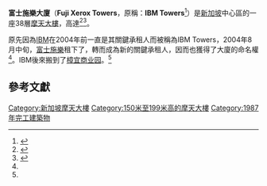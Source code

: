 {{Infobox building
|name               = 富士施樂大廈<br />Fuji Xerox Towers
|image              = Fuji Xerox Tower.JPG
|caption            =
|former_names       = IBM Towers
|location           = [[新加坡|新加坡]][[中心區_(新加坡)|中心區]][[珊頓道|珊頓道]]安順路80號
| completion_date = 1987
| building_type   = 商業辦公樓
| architectural_style = [[現代主義建築|現代主義建築]]
|roof               = {{convert|165|m|ft}}
|floor_count        = 38
|status             = 建成
|architect          =
|developer          =
|management         = [[城市發展集團|城市發展集團]]
|owner              =
|main_contractor    =
|latd               = 1.27327
|longd              = 103.84372
|iso_region         = SG
|coordinates_display= title
| references      = <ref>{{emporis|106476}}</ref><ref>{{skyscraperpage|5673}}</ref><ref>{{structurae|}}</ref>
}}

'''富士施樂大廈'''（'''Fuji Xerox Towers'''，原稱：'''IBM Towers'''<ref name=DIRECTORY>{{citeweb | title = Asia Travel : Map of Fuji Xerox Towers (S) 079907 | publisher = StreetDirectory.com | url = http://www.streetdirectory.com/asia_travel/travel/travel_id_12740/travel_site_3915/ | accessdate = 2008-02-11 | archive-date = 2013-05-08 | archive-url = https://web.archive.org/web/20130508072314/http://www.streetdirectory.com/asia_travel/travel/travel_id_12740/travel_site_3915/ | dead-url = no }}</ref>）是[[新加坡|新加坡]]中心區的一座38層[[摩天大樓|摩天大樓]]，高達{{convert|165|m}}<ref>{{citeweb | title = Anson Road | publisher = [[National_Library_Board|National Library Board]] | url = http://infopedia.nlb.gov.sg/articles/SIP_348_2004-12-17.html | accessdate = 2008-02-11 | deadurl = yes | archiveurl = https://web.archive.org/web/20080129052042/http://infopedia.nlb.gov.sg/articles/SIP_348_2004-12-17.html | archivedate = 2008-01-29 }}</ref><ref name=PAGENATION>{{citeweb | title = Fuji Xerox Tower Building is a place in Singapore on the Map of Singapore | publisher = SGPageNation | url = http://sg.pagenation.com/sin/Fuji%20Xerox%20Building_103.8438_1.2729.map | accessdate = 2008-02-11 | archive-date = 2019-06-09 | archive-url = https://web.archive.org/web/20190609130214/http://sg.pagenation.com/sin/Fuji%20Xerox%20Building_103.8438_1.2729.map | dead-url = no }}</ref>。

原先因為[[IBM|IBM]]在2004年前一直是其關鍵承租人而被稱為IBM Towers，2004年8月中旬，[[富士施樂|富士施樂]]租下了{{convert|93000|sqft|m2}}，轉而成為新的關鍵承租人，因而也獲得了大廈的命名權<ref name="PAGENATION"/>。IBM後來搬到了[[樟宜商业园|樟宜商业园]]。<ref name="PAGENATION"/>

==參考文獻==
{{reflist|2}}

{{新加坡的摩天大樓}}

[[Category:新加坡摩天大樓|Category:新加坡摩天大樓]]
[[Category:150米至199米高的摩天大樓|Category:150米至199米高的摩天大樓]]
[[Category:1987年完工建築物|Category:1987年完工建築物]]